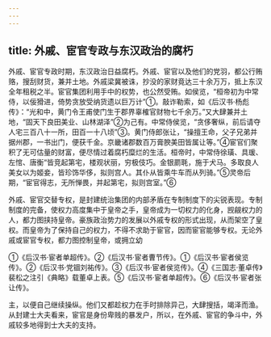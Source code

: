 ```yaml
---
---
---
```

title: 外戚、宦官专政与东汉政治的腐朽
---



外戚、宦官专政时期，东汉政治日益腐朽。外戚、宦官以及他们的党羽，都公行贿赂，搜刮财货，兼并土地。外戚梁冀被诛，抄没的家财竟达三十余万万，抵上东汉全年租税之半。宦官集团利用手中的权势，也公然受贿。如侯览，“桓帝初为中常侍，以佞猾进，倚势贪放受纳货遗以巨万计”①。敲诈勒索，如《后汉书·杨彪传》：“光和中，黄门令王甫使门生于郡界辜榷官财物七千余万。”又大肆兼并土地，“固天下良田美业、山林湖泽”②为己有。中常侍侯览，“贪侈奢纵，前后请夺人宅三百八十一所，田百一十八顷”③。黄门侍郎张让，“操擅王命，父子兄弟并据州郡，一书出门，便获千金。京畿诸郡数百万膏腴美田皆属让等。”④宦官们聚积了无可估量的财富，便尽情过着腐朽糜烂的生活。桓帝时，中常侍徐璜、具瑗、左悺、唐衡“皆竞起第宅，楼观状丽，穷极伎巧。金银罽毦，施于犬马。多取良人美女以为姬妾，皆珍饰华侈，拟则宫人。其仆从皆乘牛车而从列骑。”⑤灵帝后期，“宦官得志，无所惮畏，并起第宅，拟则宫室。”⑥

外戚、宦官交替专权，是封建统治集团的内部矛盾在专制制度下的尖锐表现。专制制度的完备，使权力高度集中于皇帝之手，皇帝成为一切权力的化身，觊觎权力的人，都力图挟持皇帝。豪族政治势力的发展以外戚专权的形式出现，从而架空了皇权。而皇帝为了保持自己的权力，不得不求助于宦官，因而宦官能够专权。无论外戚或宦官专权，都力图控制皇帝，或拥立幼

①《后汉书·宦者单超传》。②《后汉书·宦者曹节传》。①《后汉书·宦者侯览传》。②《后汉书·党锢刘祐传》。③《后汉书·宦者侯览传》。④《三国志·董卓传》裴松之注引《典略》载董卓上表。⑤《后汉书·宦者单超传》。⑥《后汉书·宦者张让传》。

主，以便自己继续操纵。他们又都趁权力在手时排除异己，大肆搜括，竭泽而渔。从封建士大夫看来，宦官是身份卑贱的暴发户，所以，在外戚、宦官的争斗中，外戚较多地得到士大夫的支持。